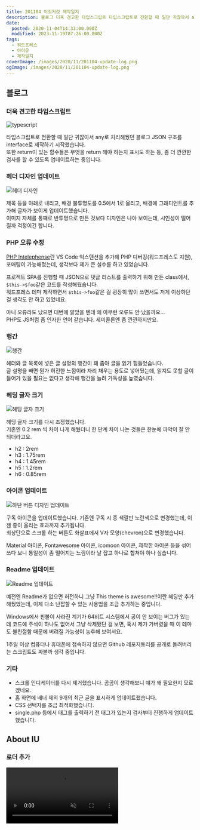 ```yaml
---
title: 201104 이것저것 제작일지
description: 블로그 더욱 견고한 타입스크립트 타입스크립트로 전환할 때 일단 귀찮아서 any로 처리해뒀던 블로그 JSON 구조를 interface로 제작하기 시작했습니다.또한 return이 있는 함수들은 무엇을 return 해야 하는지 표시도 하는 등, 좀 더 깐깐한 검사를 할 수 있도록 업데이트하는 중입니다. 헤더 디자인 업데이트 제목 등을 아래로 내리고, 배경 불투명도를 0.5에서 1로 올리고, 배경에 그래디언트를 추가해 글자가 보이게 업데이트했습니다.이미지 자체를
date:
  posted: 2020-11-04T14:33:00.000Z
  modified: 2023-11-19T07:26:00.000Z
tags:
  - 워드프레스
  - 아이유
  - 제작일지
coverImage: /images/2020/11/201104-update-log.png
ogImage: /images/2020/11/201104-update-log.png
---
```


## 블로그

### 더욱 견고한 타입스크립트

![typescript](/images/2020/12/types.png)

타입스크립트로 전환할 때 일단 귀찮아서 any로 처리해뒀던 블로그 JSON 구조를 interface로 제작하기 시작했습니다.  
또한 return이 있는 함수들은 무엇을 return 해야 하는지 표시도 하는 등, 좀 더 깐깐한 검사를 할 수 있도록 업데이트하는 중입니다.

### 헤더 디자인 업데이트

![헤더 디자인](/images/2020/11/Screen-Shot-2020-11-04-at-10.29.18-PM.png)

제목 등을 아래로 내리고, 배경 불투명도를 0.5에서 1로 올리고, 배경에 그래디언트를 추가해 글자가 보이게 업데이트했습니다.  
이미지 자체를 통째로 반투명으로 만든 것보다 디자인은 나아 보이는데, 시인성이 떨어질까 걱정이긴 합니다.

### PHP 오류 수정

[PHP Intelephense](https://marketplace.visualstudio.com/items?itemName=bmewburn.vscode-intelephense-client)란 VS Code 익스텐션을 추가해 PHP 디버깅(워드프레스도 지원), 포매팅이 가능해졌는데, 생각보다 제가 큰 실수를 하고 있었습니다.

프로젝트 SPA를 진행할 때 JSON으로 댓글 리스트를 출력하기 위해 만든 class에서, `$this->$foo`같은 코드를 작성해뒀습니다.  
워드프레스 테마 제작하면서 `$this->foo`같은 걸 굉장히 많이 쓰면서도 저게 이상하단 걸 생각도 안 하고 있었네요.

아니 오류라도 났으면 대번에 알았을 텐데 왜 아무런 오류도 안 났을까요…  
PHP도 JS처럼 좀 인자한 언어 같습니다. 세미콜론엔 좀 깐깐하지만요.

### 행간

![행간](/images/2020/11/Screen-Shot-2020-11-04-at-10.29.52-PM.png)

헤더와 글 목록에 넣은 글 설명의 행간이 꽤 좁아 글을 읽기 힘들었습니다.  
글 설명을 빼면 뭔가 허전한 느낌이라 자리 채우는 용도로 넣어뒀는데, 읽지도 못할 글이 들어가 있을 필요는 없다고 생각해 행간을 늘려 가독성을 높였습니다.

### 헤딩 글자 크기

![헤딩 글자 크기](/images/2020/11/Screen-Shot-2020-11-04-at-10.27.11-PM.png)

헤딩 글자 크기를 다시 조정했습니다.  
기존엔 0.2 rem 씩 차이 나게 해뒀더니 한 단계 차이 나는 것들은 한눈에 파악이 잘 안 되더라고요.

* h2 : 2rem
* h3 : 1.75rem
* h4 : 1.45rem
* h5 : 1.2rem
* h6 : 0.85rem

### 아이콘 업데이트

![하단 버튼 디자인 업데이트](/images/2020/11/Screen-Shot-2020-11-04-at-10.32.04-PM.png)

구독 아이콘을 업데이트했습니다. 기존엔 구독 시 종 색깔만 노란색으로 변경했는데, 이젠 종이 울리는 효과까지 추가됩니다.  
최상단으로 스크롤 하는 버튼도 화살표에서 V자 모양(chevron)으로 변경했습니다.

Material 아이콘, Fontawesome 아이콘, icomoon 아이콘, 제작한 아이콘 등을 섞어 쓰다 보니 통일성이 좀 떨어지는 느낌이라 날 잡고 하나로 합쳐야 하나 싶습니다.

### Readme 업데이트

![Readme 업데이트](/images/2020/11/Screen-Shot-2020-11-04-at-10.33.51-PM.png)

예전엔 Readme가 없으면 허전하니 그냥 This theme is awesome!!이란 헤딩만 추가해뒀었는데, 이제 다소 난잡할 수 있는 사용법을 조금 추가하는 중입니다.

Windows에서 핀볼이 사라진 계기가 64비트 시스템에서 공이 안 보이는 버그가 있는데 코드에 주석이 하나도 없어서 그냥 삭제됐단 걸 보면, 혹시 제가 가버렸을 때 이 테마도 불친절함 때문에 버려질 가능성이 농후해 보여서요.

1주일 이상 컴퓨터나 휴대폰에 접속하지 않으면 Github 레포지토리를 공개로 돌려버리는 스크립트도 짜볼까 생각 중입니다.

### 기타

* 스크롤 인디케이터를 다시 제거했습니다. 곰곰이 생각해보니 얘가 왜 필요한지 모르겠네요.
* 홈 화면에 배너 제외 9개의 최근 글을 표시하게 업데이트했습니다.
* CSS 선택자를 조금 최적화했습니다.
* single.php 등에서 태그를 출력하기 전 태그가 있는지 검사부터 진행하게 업데이트했습니다.

## About IU

### 로더 추가

<video autoPlay playsInline muted loop src="/images/2020/11/iu-autograph.mp4" />

아이유 싸인 펜툴로 비슷하게 그리고 SVG 애니메이션 활용해 만들어봤습니다.  
별건 아니고 예쁘다고 자랑하려고 올려봅니다.

### 필모그래피 업데이트

![](/images/2020/11/dream.png)

예정작은 쓸만한 사진이 딱히 없어 업데이트를 어떻게 해야 하나 고민했는데, 인스타에 귀여운 사진이 올라와 바로 업데이트했습니다.

## 썸네일 제작기

![](/images/2020/11/201104-update-log.png)

최근에 올린 글 10개 중 5개에 제작기로 만든 썸네일을 쓸 만큼 애용 중입니다.  
단색 배경에 이모지 추가해서 제목 적으니 예쁘더라고요.  
이래저래 쓰다 보니 단점이 보여 업데이트해봤습니다.

* 글자를 두 줄 이상도 적을 수 있게 업데이트했습니다.
* 기본 크기를 700 \* 700으로 변경했습니다(기존 500 \* 500).
* 늘어난 크기에 맞춰 글자 크기도 64px로 늘렸습니다(기존 32px).
* jscolor를 제거하고 input\[type="color"\]로 변경했습니다.
